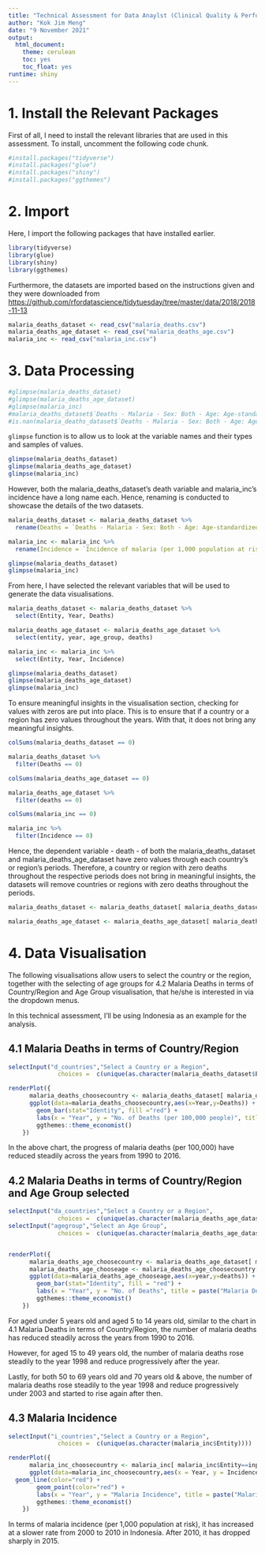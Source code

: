 ---
title: "Technical Assessment for Data Anaylst (Clinical Quality & Performance Management)"
author: "Kok Jim Meng"
date: "9 November 2021"
output:
  html_document:
    theme: cerulean
    toc: yes
    toc_float: yes
runtime: shiny
---

# 1. Install the Relevant Packages

First of all, I need to install the relevant libraries that are used in this assessment. To install, uncomment the following code chunk.

```{r echo = TRUE, message=FALSE, warning= FALSE }
#install.packages("tidyverse")
#install.packages("glue")
#install.packages("shiny")
#install.packages("ggthemes")
```

# 2. Import

Here, I import the following packages that have installed earlier.

```{r echo = TRUE, message=FALSE, warning= FALSE }
library(tidyverse)
library(glue)
library(shiny)
library(ggthemes)
```

Furthermore, the datasets are imported based on the instructions given and they were downloaded from [https://github.com/rfordatascience/tidytuesday/tree/master/data/2018/2018-11-13](https://github.com/rfordatascience/tidytuesday/tree/master/data/2018/2018-11-13)

```{r echo = TRUE, message=FALSE, warning= FALSE }
malaria_deaths_dataset <- read_csv("malaria_deaths.csv")
malaria_deaths_age_dataset <- read_csv("malaria_deaths_age.csv")
malaria_inc <- read_csv("malaria_inc.csv")
```

# 3. Data Processing

```{r echo = TRUE, message=TRUE, warning= FALSE }
#glimpse(malaria_deaths_dataset)
#glimpse(malaria_deaths_age_dataset)
#glimpse(malaria_inc)
#malaria_deaths_dataset$`Deaths - Malaria - Sex: Both - Age: Age-standardized (Rate) (per 100,000 people)`
#is.nan(malaria_deaths_dataset$`Deaths - Malaria - Sex: Both - Age: Age-standardized (Rate) (per 100,000 people)`)
```

`glimpse` function is to allow us to look at the variable names and their types and samples of values.

```{r echo = TRUE, message=TRUE, warning= FALSE }
glimpse(malaria_deaths_dataset)
glimpse(malaria_deaths_age_dataset)
glimpse(malaria_inc)
```

However, both the malaria_deaths_dataset's death variable and malaria_inc's incidence have a long name each. Hence, renaming is conducted to showcase the details of the two datasets.

```{r echo = TRUE, message=TRUE, warning= FALSE }
malaria_deaths_dataset <- malaria_deaths_dataset %>% 
  rename(Deaths = `Deaths - Malaria - Sex: Both - Age: Age-standardized (Rate) (per 100,000 people)`)

malaria_inc <- malaria_inc %>% 
  rename(Incidence = `Incidence of malaria (per 1,000 population at risk) (per 1,000 population at risk)`)

glimpse(malaria_deaths_dataset)
glimpse(malaria_inc)
```

From here, I have selected the relevant variables that will be used to generate the data visualisations.

```{r echo = TRUE, message=TRUE, warning= FALSE }
malaria_deaths_dataset <- malaria_deaths_dataset %>% 
  select(Entity, Year, Deaths)

malaria_deaths_age_dataset <- malaria_deaths_age_dataset %>% 
  select(entity, year, age_group, deaths)

malaria_inc <- malaria_inc %>% 
  select(Entity, Year, Incidence)

glimpse(malaria_deaths_dataset)
glimpse(malaria_deaths_age_dataset)
glimpse(malaria_inc)
```

To ensure meaningful insights in the visualisation section, checking for values with zeros are put into place. This is to ensure that if a country or a region has zero values throughout the years. With that, it does not bring any meaningful insights.

```{r echo = TRUE, message=TRUE, warning= FALSE }
colSums(malaria_deaths_dataset == 0)
```

```{r echo = TRUE, message=TRUE, warning= FALSE }
malaria_deaths_dataset %>% 
  filter(Deaths == 0)
```

```{r echo = TRUE, message=TRUE, warning= FALSE }
colSums(malaria_deaths_age_dataset == 0)
```

```{r echo = TRUE, message=TRUE, warning= FALSE }
malaria_deaths_age_dataset %>% 
  filter(deaths == 0)
```

```{r echo = TRUE, message=TRUE, warning= FALSE }
colSums(malaria_inc == 0)
```

```{r echo = TRUE, message=TRUE, warning= FALSE }
malaria_inc %>% 
  filter(Incidence == 0)
```

Hence, the dependent variable - death - of both the malaria_deaths_dataset and malaria_deaths_age_dataset have zero values through each country's or region's periods. Therefore, a country or region with zero deaths throughout the respective periods does not bring in meaningful insights, the datasets will remove countries or regions with zero deaths throughout the periods.

```{r echo = TRUE, message=FALSE, warning= FALSE }
malaria_deaths_dataset <- malaria_deaths_dataset[ malaria_deaths_dataset$Deaths!=0, ]

malaria_deaths_age_dataset <- malaria_deaths_age_dataset[ malaria_deaths_age_dataset$deaths!=0, ]
```

# 4. Data Visualisation

The following visualisations allow users to select the country or the region, together with the selecting of age groups for 4.2 Malaria Deaths in terms of Country/Region and Age Group visualisation, that he/she is interested in via the dropdown menus.

In this technical assessment, I'll be using Indonesia as an example for the analysis.

## 4.1 Malaria Deaths in terms of Country/Region

```{r echo = FALSE, error = FALSE, message=FALSE}
selectInput("d_countries","Select a Country or a Region",
              choices =  c(unique(as.character(malaria_deaths_dataset$Entity))))

renderPlot({
      malaria_deaths_choosecountry <- malaria_deaths_dataset[ malaria_deaths_dataset$Entity==input$d_countries, ] 
      ggplot(data=malaria_deaths_choosecountry,aes(x=Year,y=Deaths)) + 
        geom_bar(stat="Identity", fill ="red") +
        labs(x = "Year", y = "No. of Deaths (per 100,000 people)", title = paste("Malaria Deaths (per 100,000 people) in", input$d_countries, "from 1990 to 2016", sep=" ")) +
        ggthemes::theme_economist()
    })
```

In the above chart, the progress of malaria deaths (per 100,000) have reduced steadily across the years from 1990 to 2016.

## 4.2 Malaria Deaths in terms of Country/Region and Age Group selected

```{r echo = FALSE, error = FALSE, message=FALSE}
selectInput("da_countries","Select a Country or a Region",
              choices =  c(unique(as.character(malaria_deaths_age_dataset$entity))))
selectInput("agegroup","Select an Age Group",
              choices =  c(unique(as.character(malaria_deaths_age_dataset$age_group))))


renderPlot({
      malaria_deaths_age_choosecountry <- malaria_deaths_age_dataset[ malaria_deaths_age_dataset$entity==input$da_countries, ] 
      malaria_deaths_age_chooseage <- malaria_deaths_age_choosecountry[ malaria_deaths_age_choosecountry$age_group==input$agegroup, ] 
      ggplot(data=malaria_deaths_age_chooseage,aes(x=year,y=deaths)) + 
        geom_bar(stat="Identity", fill = "red") +
        labs(x = "Year", y = "No. of Deaths", title = paste("Malaria Deaths in terms of Aged", input$agegroup, "in", input$da_countries, "from 1990 to 2016", sep=" ")) +
        ggthemes::theme_economist()
    })
```

For aged under 5 years old and aged 5 to 14 years old, similar to the chart in 4.1 Malaria Deaths in terms of Country/Region, the number of malaria deaths has reduced steadily across the years from 1990 to 2016.

However, for aged 15 to 49 years old, the number of malaria deaths rose steadily to the year 1998 and reduce progressively after the year.

Lastly, for both 50 to 69 years old and 70 years old & above, the number of malaria deaths rose steadily to the year 1998 and reduce progressively under 2003 and started to rise again after then.

## 4.3 Malaria Incidence

```{r echo = FALSE, error = FALSE, message=FALSE}
selectInput("i_countries","Select a Country or a Region",
              choices =  c(unique(as.character(malaria_inc$Entity))))

renderPlot({
      malaria_inc_choosecountry <- malaria_inc[ malaria_inc$Entity==input$i_countries, ] 
      ggplot(data=malaria_inc_choosecountry,aes(x = Year, y = Incidence)) + 
  geom_line(color="red") +
        geom_point(color="red") +
        labs(x = "Year", y = "Malaria Incidence", title = paste("Malaria Incidence (per 1,000 population at risk) in", input$i_countries, sep=" ")) +
        ggthemes::theme_economist()
    })
```

In terms of malaria incidence (per 1,000 population at risk), it has increased at a slower rate from 2000 to 2010 in Indonesia. After 2010, it has dropped sharply in 2015.